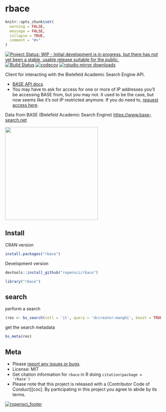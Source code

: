 rbace
=====

```r
knitr::opts_chunk$set(
  warning = FALSE,
  message = FALSE,
  collapse = TRUE,
  comment = "#>"
)
```

[![Project Status: WIP - Initial development is in progress, but there has not yet been a stable, usable release suitable for the public.](https://www.repostatus.org/badges/latest/wip.svg)](https://www.repostatus.org/#wip)
[![Build Status](https://travis-ci.org/ropensci/rbace.svg?branch=master)](https://travis-ci.org/ropensci/rbace)
[![codecov](https://codecov.io/gh/ropensci/rbace/branch/master/graph/badge.svg)](https://codecov.io/gh/ropensci/rbace)
[![rstudio mirror downloads](https://cranlogs.r-pkg.org/badges/rbace)](https://github.com/metacran/cranlogs.app)


Client for interacting with the Bielefeld Academic Search Engine API.

* [BASE API docs][docs]
* You may have to ask for access for one or more of IP addresses you'll be accessing BASE from, but you may not. It used to be the case, but now seems like it's not IP restricted anymore. If you do need to, [request access here][token].

Data from BASE (Bielefeld Academic Search Engine) <https://www.base-search.net>

[<img src="inst/img/BASE_search_engine_logo.svg.png" width="300">](https://www.base-search.net)

## Install

CRAN version

```r
install.packages("rbace")
```

Development version

```r
devtools::install_github("ropensci/rbace")
```

```r
library("rbace")
```

## search

perform a search

```r
(res <- bs_search(coll = 'it', query = 'dccreator:manghi', boost = TRUE))
```

get the search metadata

```r
bs_meta(res)
```


## Meta

* Please [report any issues or bugs](https://github.com/ropensci/rbace/issues).
* License: MIT
* Get citation information for `rbace` in R doing `citation(package = 'rbace')`
* Please note that this project is released with a [Contributor Code of Conduct][coc].
By participating in this project you agree to abide by its terms.

[![ropensci_footer](https://ropensci.org/public_images/github_footer.png)](https://ropensci.org)

[docs]: https://www.base-search.net/about/download/base_interface.pdf
[token]: https://www.base-search.net/about/en/contact.php
